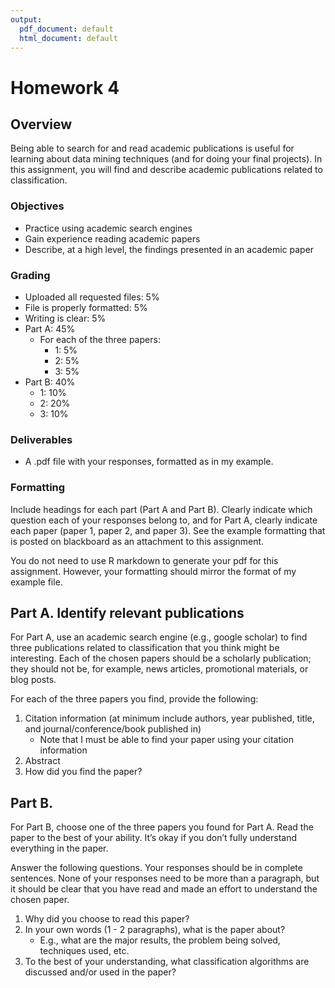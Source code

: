 ```yaml
---
output:
  pdf_document: default
  html_document: default
---
```


# Homework 4

## Overview

Being able to search for and read academic publications is useful for learning about data mining techniques (and for doing your final projects).
In this assignment, you will find and describe academic publications related to classification.

### Objectives

- Practice using academic search engines
- Gain experience reading academic papers
- Describe, at a high level, the findings presented in an academic paper

### Grading

- Uploaded all requested files: 5%
- File is properly formatted: 5%
- Writing is clear: 5%
- Part A: 45%
  - For each of the three papers:
    - 1: 5%
    - 2: 5%
    - 3: 5%
- Part B: 40%
  - 1: 10%
  - 2: 20%
  - 3: 10%

### Deliverables

- A .pdf file with your responses, formatted as in my example.

### Formatting

Include headings for each part (Part A and Part B).
Clearly indicate which question each of your responses belong to, and for Part A, clearly indicate each paper (paper 1, paper 2, and paper 3).
See the example formatting that is posted on blackboard as an attachment to this assignment.

You do not need to use R markdown to generate your pdf for this assignment.
However, your formatting should mirror the format of my example file.

## Part A. Identify relevant publications

For Part A, use an academic search engine (e.g., google scholar) to find three publications related to classification that you think might be interesting.
Each of the chosen papers should be a scholarly publication; they should not be, for example, news articles, promotional materials, or blog posts.

For each of the three papers you find, provide the following:

1. Citation information (at minimum include authors, year published, title, and journal/conference/book published in)
    - Note that I must be able to find your paper using your citation information
2. Abstract
3. How did you find the paper?

## Part B.

For Part B, choose one of the three papers you found for Part A.
Read the paper to the best of your ability.
It's okay if you don't fully understand everything in the paper.

Answer the following questions.
Your responses should be in complete sentences.
None of your responses need to be more than a paragraph, but it should be clear that you have read and made an effort to understand the chosen paper.

1. Why did you choose to read this paper?
2. In your own words (1 - 2 paragraphs), what is the paper about?
    - E.g., what are the major results, the problem being solved, techniques used, etc.
3. To the best of your understanding, what classification algorithms are discussed and/or used in the paper?